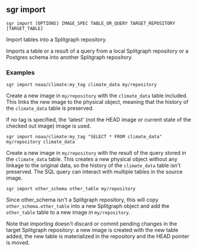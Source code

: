 
## sgr import

```sgr import [OPTIONS] IMAGE_SPEC TABLE_OR_QUERY TARGET_REPOSITORY [TARGET_TABLE]```

Import tables into a Splitgraph repository.

Imports a table or a result of a query from a local Splitgraph repository or a Postgres schema into another
Splitgraph repository.

### Examples

``sgr import noaa/climate:my_tag climate_data my/repository``

Create a new image in ``my/repository`` with the ``climate_data`` table included. This links the new image to
the physical object, meaning that the history of the ``climate_data`` table is preserved.

If no tag is specified, the 'latest' (not the HEAD image or current state of the checked out image)
image is used.

``sgr import noaa/climate:my_tag "SELECT * FROM climate_data" my/repository climate_data``

Create a new image in ``my/repository`` with the result of the query stored in the ``climate_data`` table. This
creates a new physical object without any linkage to the original data, so the history of the ``climate_data``
table isn't preserved. The SQL query can interact with multiple tables in the source image.

``sgr import other_schema other_table my/repository``

Since other_schema isn't a Splitgraph repository, this will copy ``other_schema.other_table``
into a new Splitgraph object and add the ``other_table`` table to a new image in ``my/repository``.

Note that importing doesn't discard or commit pending changes in the target Splitgraph repository: a new image
is created with the new table added, the new table is materialized in the repository and the HEAD pointer is moved.
